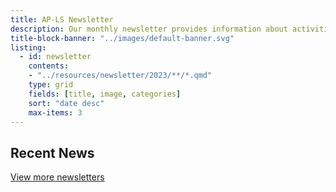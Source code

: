 ```yaml
---
title: AP-LS Newsletter
description: Our monthly newsletter provides information about activities, upcoming events, and resources to connect the psychology-law community.
title-block-banner: "../images/default-banner.svg"
listing: 
  - id: newsletter
    contents: 
    - "../resources/newsletter/2023/**/*.qmd"
    type: grid
    fields: [title, image, categories]
    sort: "date desc"
    max-items: 3
---
```



## Recent News

::: {#newsletter}
:::


::: about-link
[View more newsletters](../resources/newsletter/)
:::

